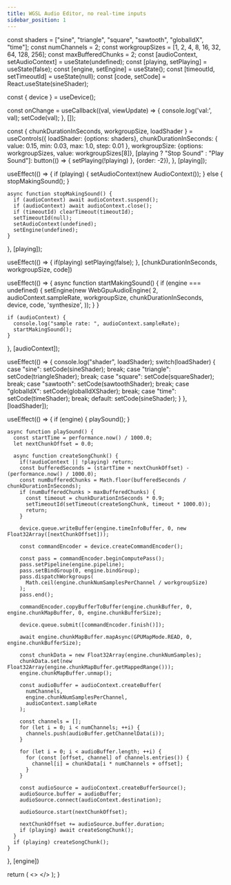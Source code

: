 ```yaml
---
title: WGSL Audio Editor, no real-time inputs
sidebar_position: 1
---
```



  const shaders = ["sine", "triangle", "square", "sawtooth", "globalIdX", "time"];
  const numChannels = 2;
  const workgroupSizes = [1, 2, 4, 8, 16, 32, 64, 128, 256];
  const maxBufferedChunks = 2;
  const [audioContext, setAudioContext] = useState(undefined);
  const [playing, setPlaying] = useState(false);
  const [engine, setEngine] = useState();
  const [timeoutId, setTimeoutId] = useState(null);
  const [code, setCode] = React.useState(sineShader);

  const { device } = useDevice();

  const onChange = useCallback((val, viewUpdate) => {
    console.log('val:', val);
    setCode(val);
  }, []);

  const { chunkDurationInSeconds, workgroupSize, loadShader } = useControls({
    loadShader: {options: shaders},
    chunkDurationInSeconds: {
      value: 0.15,
      min: 0.03,
      max: 1.0,
      step: 0.01
    },
    workgroupSize: {options: workgroupSizes, value: workgroupSizes[8]},
    [playing ? "Stop Sound" : "Play Sound"]: button(() => {
      setPlaying(!playing)
    }, {order: -2}),
  }, [playing]);

  useEffect(() => {
    if (playing) {
      setAudioContext(new AudioContext());
    } else {
      stopMakingSound();
    }

    async function stopMakingSound() {
      if (audioContext) await audioContext.suspend();
      if (audioContext) await audioContext.close();
      if (timeoutId) clearTimeout(timeoutId);
      setTimeoutId(null);
      setAudioContext(undefined);
      setEngine(undefined);
    }
  }, [playing]);

  useEffect(() => {
    if(playing) setPlaying(false);
  }, [chunkDurationInSeconds, workgroupSize, code])

  useEffect(() => {
    async function startMakingSound() {
      if (engine === undefined) {
        setEngine(new WebGpuAudioEngine(
          2,
          audioContext.sampleRate,
          workgroupSize,
          chunkDurationInSeconds,
          device,
          code,
          'synthesize',
        ));
      }
    }

    if (audioContext) {
      console.log("sample rate: ", audioContext.sampleRate);
      startMakingSound();
    }
  }, [audioContext]);

  useEffect(() => {
    console.log("shader", loadShader);
    switch(loadShader) {
      case "sine":
        setCode(sineShader);
        break;
      case "triangle":
        setCode(triangleShader);
        break;
      case "square":
        setCode(squareShader);
        break;
      case "sawtooth":
        setCode(sawtoothShader);
        break;
      case "globalIdX":
        setCode(globalIdXShader);
        break;
      case "time":
        setCode(timeShader);
        break;
      default:
        setCode(sineShader);
    }
  }, [loadShader]);

  useEffect(() => {
    if (engine) {
      playSound();
    }

    async function playSound() {
      const startTime = performance.now() / 1000.0;
      let nextChunkOffset = 0.0;

      async function createSongChunk() {
        if(!audioContext || !playing) return;
        const bufferedSeconds = (startTime + nextChunkOffset) - (performance.now() / 1000.0);
        const numBufferedChunks = Math.floor(bufferedSeconds / chunkDurationInSeconds);
        if (numBufferedChunks > maxBufferedChunks) {
          const timeout = chunkDurationInSeconds * 0.9;
          setTimeoutId(setTimeout(createSongChunk, timeout * 1000.0));
          return;
        }

        device.queue.writeBuffer(engine.timeInfoBuffer, 0, new Float32Array([nextChunkOffset]));

        const commandEncoder = device.createCommandEncoder();

        const pass = commandEncoder.beginComputePass();
        pass.setPipeline(engine.pipeline);
        pass.setBindGroup(0, engine.bindGroup);
        pass.dispatchWorkgroups(
          Math.ceil(engine.chunkNumSamplesPerChannel / workgroupSize)
        );
        pass.end();

        commandEncoder.copyBufferToBuffer(engine.chunkBuffer, 0, engine.chunkMapBuffer, 0, engine.chunkBufferSize);

        device.queue.submit([commandEncoder.finish()]);

        await engine.chunkMapBuffer.mapAsync(GPUMapMode.READ, 0, engine.chunkBufferSize);

        const chunkData = new Float32Array(engine.chunkNumSamples);
        chunkData.set(new Float32Array(engine.chunkMapBuffer.getMappedRange()));
        engine.chunkMapBuffer.unmap();

        const audioBuffer = audioContext.createBuffer(
          numChannels,
          engine.chunkNumSamplesPerChannel,
          audioContext.sampleRate
        );

        const channels = [];
        for (let i = 0; i < numChannels; ++i) {
          channels.push(audioBuffer.getChannelData(i));
        }

        for (let i = 0; i < audioBuffer.length; ++i) {
          for (const [offset, channel] of channels.entries()) {
            channel[i] = chunkData[i * numChannels + offset];
          }
        }

        const audioSource = audioContext.createBufferSource();
        audioSource.buffer = audioBuffer;
        audioSource.connect(audioContext.destination);

        audioSource.start(nextChunkOffset);

        nextChunkOffset += audioSource.buffer.duration;
        if (playing) await createSongChunk();
      }
      if (playing) createSongChunk();
    }
  }, [engine])

  return (
    <>
      <Leva flat oneLineLabels/>
      <CodeMirror value={code} width="90%" height="400px" extensions={[wgsl()]} onChange={onChange} />
    </>
  );
}